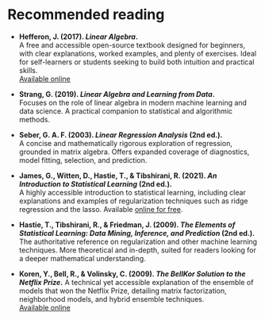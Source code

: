 # Recommended reading  {.unnumbered}

- **Hefferon, J. (2017). *Linear Algebra*.**  
  A free and accessible open-source textbook designed for beginners, with clear explanations, worked examples, and plenty of exercises. Ideal for self-learners or students seeking to build both intuition and practical skills.  
  [Available online](http://joshua.smcvt.edu/linearalgebra/)
  
- **Strang, G. (2019). *Linear Algebra and Learning from Data*.**  
  Focuses on the role of linear algebra in modern machine learning and data science. A practical companion to statistical and algorithmic methods.

- **Seber, G. A. F. (2003). *Linear Regression Analysis* (2nd ed.).**  
  A concise and mathematically rigorous exploration of regression, grounded in matrix algebra. Offers expanded coverage of diagnostics, model fitting, selection, and prediction. 
  
- **James, G., Witten, D., Hastie, T., & Tibshirani, R. (2021). *An Introduction to Statistical Learning* (2nd ed.).**  
  A highly accessible introduction to statistical learning, including clear explanations and examples of regularization techniques such as ridge regression and the lasso. Available [online for free](https://www.statlearning.com/).

- **Hastie, T., Tibshirani, R., & Friedman, J. (2009). *The Elements of Statistical Learning: Data Mining, Inference, and Prediction* (2nd ed.).**  
  The authoritative reference on regularization and other machine learning techniques. More theoretical and in-depth, suited for readers looking for a deeper mathematical understanding.

- **Koren, Y., Bell, R., & Volinsky, C. (2009). _The BellKor Solution to the Netflix Prize_.** A technical yet accessible explanation of the ensemble of models that won the Netflix Prize, detailing matrix factorization, neighborhood models, and hybrid ensemble techniques.  
  [Available online](https://www.netflixprize.com/assets/GrandPrize2009_BPC_BellKor.pdf)
 